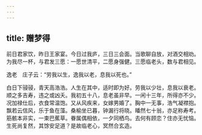 ```yaml
---
---
---
```

title: 赠梦得
---



前日君家饮，昨日王家宴。今日过我庐，三日三会面。当歌聊自放，对酒交相劝。为我尽一杯，与君发三愿：一愿世清平，二愿身强健。三愿临老头，数与君相见。

逸老　庄子云：“劳我以生，逸我以老，息我以死也。”

白日下骎骎，青天高浩浩。人生在其中，适时即为好。劳我以少壮，息我以衰老。顺之多吉寿，违之或凶夭。我初五十八，息老虽非早。一闲十三年，所得亦不少。况加禄仕后，衣食常温饱。又从风疾来，女嫁男婚了。胸中一无事，浩气凝襟抱。飘若云信风，乐于鱼在藻。桑榆坐已暮，钟漏行将晓。皤然七十翁，亦足称寿考。筋骸本非实，一束巴蕉草。眷属偶相依，一夕同栖鸟。去何有顾恋？住亦无忧恼。生死尚复然，其馀安足道？是故临老心，冥然合玄造。